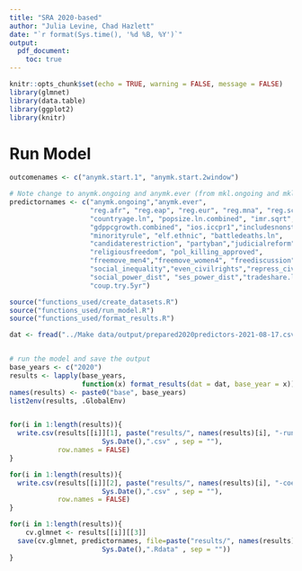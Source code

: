 ```yaml
---
title: "SRA 2020-based"
author: "Julia Levine, Chad Hazlett"
date: "`r format(Sys.time(), '%d %B, %Y')`"
output: 
  pdf_document:
    toc: true
---
```


```r
knitr::opts_chunk$set(echo = TRUE, warning = FALSE, message = FALSE)
library(glmnet)
library(data.table)
library(ggplot2)
library(knitr)
```

# Run Model

```r

outcomenames <- c("anymk.start.1", "anymk.start.2window")

# Note change to anymk.ongoing and anymk.ever (from mkl.ongoing and mkl.ever)
predictornames <- c("anymk.ongoing","anymk.ever",
                    "reg.afr", "reg.eap", "reg.eur", "reg.mna", "reg.sca", 
                    "countryage.ln", "popsize.ln.combined", "imr.sqrt", 
                    "gdppcgrowth.combined", "ios.iccpr1","includesnonstate",
                    "minorityrule", "elf.ethnic", "battledeaths.ln",
                    "candidaterestriction", "partyban","judicialreform",
                    "religiousfreedom", "pol_killing_approved",
                    "freemove_men4","freemove_women4", "freediscussion",
                    "social_inequality","even_civilrights","repress_civilsoc",
                    "social_power_dist", "ses_power_dist","tradeshare.ln.combined",
                    "coup.try.5yr")
```



```r
source("functions_used/create_datasets.R")
source("functions_used/run_model.R")
source("functions_used/format_results.R")
```



```r
dat <- fread("../Make data/output/prepared2020predictors-2021-08-17.csv")


# run the model and save the output
base_years <- c("2020")
results <- lapply(base_years, 
                  function(x) format_results(dat = dat, base_year = x))
names(results) <- paste0("base", base_years)
list2env(results, .GlobalEnv)


for(i in 1:length(results)){
  write.csv(results[[i]][1], paste("results/", names(results)[i], "-run-", 
                       Sys.Date(),".csv" , sep = ""), 
            row.names = FALSE)
}

for(i in 1:length(results)){
  write.csv(results[[i]][2], paste("results/", names(results)[i], "-coeffs-run-", 
                       Sys.Date(),".csv" , sep = ""), 
            row.names = FALSE)
}

for(i in 1:length(results)){
    cv.glmnet <- results[[i]][[3]]
  save(cv.glmnet, predictornames, file=paste("results/", names(results)[i], "-cv.glmnet-", 
                       Sys.Date(),".Rdata" , sep = ""))
}


```
